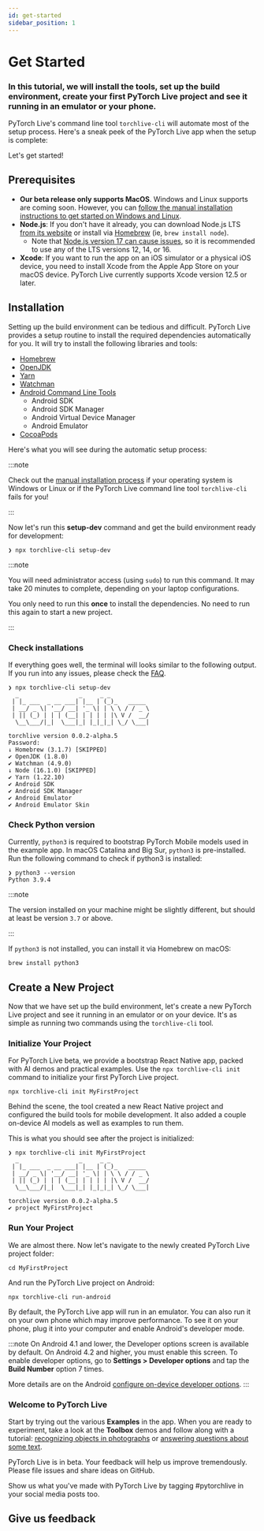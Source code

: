 ```yaml
---
id: get-started
sidebar_position: 1
---
```



# Get Started

<div className="tutorial-page">

### In this tutorial, we will install the tools, set up the build environment, create your first PyTorch Live project and see it running in an emulator or your phone.

PyTorch Live's command line tool `torchlive-cli` will automate most of the setup process. Here's a sneak peek of the PyTorch Live app when the setup is complete:

<DocVideo asset="demo" poster="poster_demo.jpg" />

Let's get started!

<FbInternalOnly>

<WhereToRun />

</FbInternalOnly>

## Prerequisites

* **Our beta release only supports MacOS**. Windows and Linux supports are coming soon. However, you can [follow the manual installation instructions to get started on Windows and Linux](./get-started-manually.mdx).
* **Node.js**: If you don't have it already, you can download Node.js LTS [from its website](https://nodejs.org/) or install via [Homebrew](https://formulae.brew.sh/formula/node) (ie, `brew install node`).
  * Note that [Node.js version 17 can cause issues](./faq.mdx#q-how-to-fix-error-error0308010cdigital-envelope-routinesunsupported), so it is recommended to use any of the LTS versions 12, 14, or 16.
* **Xcode**: If you want to run the app on an iOS simulator or a physical iOS device, you need to install Xcode from the Apple App Store on your macOS device. PyTorch Live currently supports Xcode version 12.5 or later.

## Installation

Setting up the build environment can be tedious and difficult. PyTorch Live provides a setup routine to install the required dependencies automatically for you. It will try to install the following libraries and tools:

* [Homebrew](https://brew.sh/)
* [OpenJDK](https://formulae.brew.sh/formula/openjdk@8)
* [Yarn](https://classic.yarnpkg.com/)
* [Watchman](https://facebook.github.io/watchman/)
* [Android Command Line Tools](https://developer.android.com/studio)
  * Android SDK
  * Android SDK Manager
  * Android Virtual Device Manager
  * Android Emulator
* [CocoaPods](https://cocoapods.org/)

<AppleM1Note />

Here's what you will see during the automatic setup process:

<DocVideo asset="install" poster="poster_install.jpg" />

:::note

Check out the [manual installation process](./get-started-manually.mdx) if your operating system is Windows or Linux or if the PyTorch Live command line tool `torchlive-cli` fails for you!

:::

Now let's run this **setup-dev** command and get the build environment ready for development:

```shell
❯ npx torchlive-cli setup-dev
```

<FbInternalOnly>

<ChangedNPMRegistry />

</FbInternalOnly>

:::note

You will need administrator access (using `sudo`) to run this command.  It may take 20 minutes to complete, depending on your laptop configurations.

You only need to run this **once** to install the dependencies. No need to run this again to start a new project.

:::

### Check installations

If everything goes well, the terminal will looks similar to the following output. If you run into any issues, please check the [FAQ](./faq.mdx).

```shell title="Expected output"
❯ npx torchlive-cli setup-dev
  _                 _     _ _
 | |_ ___  _ __ ___| |__ | (_)_   _____
 | __/ _ \| '__/ __| '_ \| | \ \ / / _ \
 | || (_) | | | (__| | | | | |\ V /  __/
  \__\___/|_|  \___|_| |_|_|_| \_/ \___|

torchlive version 0.0.2-alpha.5
Password:
↓ Homebrew (3.1.7) [SKIPPED]
✔ OpenJDK (1.8.0)
✔ Watchman (4.9.0)
↓ Node (16.1.0) [SKIPPED]
✔ Yarn (1.22.10)
✔ Android SDK
✔ Android SDK Manager
✔ Android Emulator
✔ Android Emulator Skin
```

### Check Python version

Currently, `python3` is required to bootstrap PyTorch Mobile models used in the example app. In macOS Catalina and Big Sur, `python3` is pre-installed. Run the following command to check if python3 is installed:


```shell
❯ python3 --version
Python 3.9.4
```

:::note

The version installed on your machine might be slightly different, but should at least be version `3.7` or above.

:::


If `python3` is not installed, you can install it via Homebrew on macOS:

```shell
brew install python3
```

## Create a New Project

Now that we have set up the build environment, let's create a new PyTorch Live project and see it running in an emulator or on your device. It's as simple as running two commands using the `torchlive-cli` tool.

### Initialize Your Project

For PyTorch Live beta, we provide a bootstrap React Native app, packed with AI demos and practical examples. Use the `npx torchlive-cli init` command to initialize your first PyTorch Live project.

```shell
npx torchlive-cli init MyFirstProject
```
<FbInternalOnly>

<BrewIssues />

</FbInternalOnly>

Behind the scene, the tool created a new React Native project and configured the build tools for mobile development. It also added a couple on-device AI models as well as examples to run them.

This is what you should see after the project is initialized:

```shell title="Expected output"
❯ npx torchlive-cli init MyFirstProject
  _                 _     _ _
 | |_ ___  _ __ ___| |__ | (_)_   _____
 | __/ _ \| '__/ __| '_ \| | \ \ / / _ \
 | || (_) | | | (__| | | | | |\ V /  __/
  \__\___/|_|  \___|_| |_|_|_| \_/ \___|

torchlive version 0.0.2-alpha.5
✔ project MyFirstProject

```



### Run Your Project

We are almost there. Now let's navigate to the newly created PyTorch Live project folder:

```shell
cd MyFirstProject
```

And run the PyTorch Live project on Android:

```shell
npx torchlive-cli run-android
```

By default, the PyTorch Live app will run in an emulator. You can also run it on your own phone which may improve performance. To see it on your phone, plug it into your computer and enable Android's developer mode.

:::note
On Android 4.1 and lower, the Developer options screen is available by default. On Android 4.2 and higher, you must enable this screen. To enable developer options, go to **Settings > Developer options** and tap the **Build Number** option 7 times.

More details are on the Android [configure on-device developer options](https://developer.android.com/studio/debug/dev-options).
:::


### Welcome to PyTorch Live

Start by trying out the various **Examples** in the app. When you are ready to experiment, take a look at the **Toolbox** demos and follow along with a tutorial: [recognizing objects in photographs](./image-classification.mdx) or [answering questions about some text](./question-answering.mdx).

PyTorch Live is in beta. Your feedback will help us improve tremendously. Please file issues and share ideas on GitHub.

Show us what you've made with PyTorch Live by tagging #pytorchlive in your social media posts too.

## Give us feedback

<SurveyLinkButton docTitle="Get Started" />

</div>
